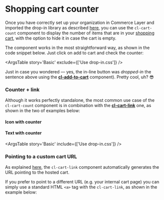 
<Meta
  title={meta.title}
  argTypes={meta.argTypes}
/>

# Shopping cart counter

Once you have correctly set up your organization in Commerce Layer and imported the drop-in library as described [here](?path=/docs/getting-started--page), you can use the `cl-cart-count` component to display the number of items that are in your [shopping cart](?path=/docs/components-cart-cl-cart--basic), with the option to hide it in case the cart is empty. 

The component works in the most straightforward way, as shown in the code snippet below. Just click on <cl-add-to-cart class="mx-1 px-2 py-1" code={codes.available}>add to cart</cl-add-to-cart> and check the counter:

<Canvas withSource="open">
  <Story story={Basic} name="Basic" />
</Canvas>

<ArgsTable story='Basic' exclude={['Use drop-in.css']} />

Just in case you wondered — yes, the in-line button was *dropped-in* the sentence above using the [**cl-add-to-cart**](?path=/docs/components-add-to-cart-cl-add-to-cart--basic) component). Pretty cool, uh? 😎

### Counter + link

Although it works perfectly standalone, the most common use case of the `cl-cart-count` component is in combination with the [**cl-cart-link**](?path=/docs/components-cart-cl-cart-link--basic) one, as shown in the two of examples below:

#### Icon with counter

<Canvas withSource="open">
  <Story story={WithIcon} name="Icon with counter" />
</Canvas>

#### Text with counter

<Canvas withSource="open">
  <Story story={WithText} name="Text with counter" />
</Canvas>

<ArgsTable story='Basic' include={['Use drop-in.css']} />

###  Pointing to a custom cart URL

As explained [here](?path=/docs/components-cart-cl-cart-link--basic), the `cl-cart-link` component automatically generates the URL pointing to the hosted cart.

If you prefer to point to a different URL (e.g. your internal cart page) you can simply use a standard HTML `<a>` tag with the `cl-cart-link`, as shown in the example below:

<Canvas withSource="open">
  <Story story={LinkWithStyle} name="Custom URL" />
</Canvas>
